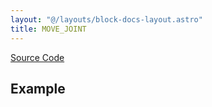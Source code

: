 ```yaml
---
layout: "@/layouts/block-docs-layout.astro"
title: MOVE_JOINT
---
```



<PythonDocsDisplay docstring={docstring} />

[Source Code](https://github.com/flojoy-ai/blocks/blob/main/blocks/IO/ROBOTICS/ARMS/MECADEMIC/MOVE_JOINT/MOVE_JOINT.py)

## Example
